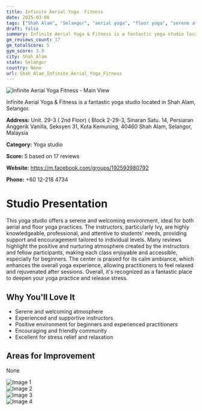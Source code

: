 ```yaml
---
title: Infinite Aerial Yoga  Fitness
date: 2025-03-08
tags: ["Shah Alam", "Selangor", "aerial yoga", "floor yoga", "serene atmosphere", "welcoming environment", "Shah Alam"]  
draft: false
summary: Infinite Aerial Yoga & Fitness is a fantastic yoga studio located in Shah Alam, Selangor.
gm_reviews_count: 17
gm_totalScore: 5
gym_score: 3.9
city: Shah_Alam
state: Selangor
country: None
url: Shah_Alam_Infinite_Aerial_Yoga_Fitness
---
```


<div className="aspect-[16/9] relative my-8">
  <img 
    src="https://lh5.googleusercontent.com/p/AF1QipPxNKiOAQWc3-GdWc6Ncy09m_CC07vQNv0cDYNT=w1920-h1080-k-no"
    alt="Infinite Aerial Yoga  Fitness - Main View"
    className="object-cover absolute inset-0 w-full h-full rounded-lg"
  />
</div>

Infinite Aerial Yoga & Fitness is a fantastic yoga studio located in Shah Alam, Selangor.

**Address:** Unit. 29-3 ( 2nd Floor) ( Block 2-29-3, Sinaran Satu. 14, Persiaran Anggerik Vanilla, Seksyen 31, Kota Kemuning, 40460 Shah Alam, Selangor, Malaysia

**Category:** Yoga studio

**Score:** 5 based on 17 reviews

**Website:** https://m.facebook.com/groups/192593980792

**Phone:** +60 12-218 4734

# Studio Presentation

This yoga studio offers a serene and welcoming environment, ideal for both aerial and floor yoga practices. The instructors, particularly Ivy, are highly knowledgeable, professional, and attentive to students' needs, providing support and encouragement tailored to individual levels. Many reviews highlight the positive and nurturing atmosphere created by the instructors and fellow participants, making each class enjoyable and accessible, especially for beginners. The center is praised for its calm ambiance, which enhances the overall yoga experience, allowing practitioners to feel relaxed and rejuvenated after sessions. Overall, it's recognized as a fantastic place to deepen your yoga practice and release stress.

## Why You'll Love It

- Serene and welcoming atmosphere
- Experienced and supportive instructors
- Positive environment for beginners and experienced practitioners
- Encouraging and friendly community
- Excellent for stress relief and relaxation

## Areas for Improvement

None

<div className="grid grid-cols-1 xl:grid-cols-2 gap-4 my-8">
<div className="aspect-[4/3] relative"><img src="https://lh3.googleusercontent.com/p/AF1QipNfFCR83RN8LeFBqUS53QO__vhgUPBttWpao1hI=w1920-h1080-k-no" alt="Image 1" className="object-cover absolute inset-0 w-full h-full rounded-lg" /></div>
<div className="aspect-[4/3] relative"><img src="https://lh5.googleusercontent.com/p/AF1QipPlknRUNTOf-uOZnXtEyXVlnWRdl6AQpoG9ctxB=w1920-h1080-k-no" alt="Image 2" className="object-cover absolute inset-0 w-full h-full rounded-lg" /></div>
<div className="aspect-[4/3] relative"><img src="https://lh5.googleusercontent.com/p/AF1QipPPefzAho7CJWxOiACOv85YEIntbVxMKuYgZ9u6=w1920-h1080-k-no" alt="Image 3" className="object-cover absolute inset-0 w-full h-full rounded-lg" /></div>
<div className="aspect-[4/3] relative"><img src="https://lh5.googleusercontent.com/p/AF1QipNx3SyH2e2NxbLBkfZKBiFI4QKaJgQfQ4UoGMDq=w1920-h1080-k-no" alt="Image 4" className="object-cover absolute inset-0 w-full h-full rounded-lg" /></div>
</div>